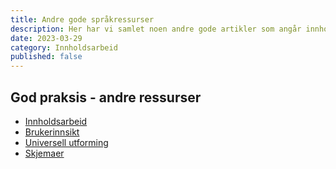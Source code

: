 ```yaml
---
title: Andre gode språkressurser
description: Her har vi samlet noen andre gode artikler som angår innhold.
date: 2023-03-29
category: Innholdsarbeid
published: false
---
```


## God praksis - andre ressurser

- [Innholdsarbeid](https://aksel.nav.no/god-praksis/innholdsarbeid)
- [Brukerinnsikt](https://aksel.nav.no/god-praksis/brukerinnsikt)
- [Universell utforming](https://aksel.nav.no/god-praksis/universell-utforming)
- [Skjemaer](https://aksel.nav.no/god-praksis/skjemaer)
